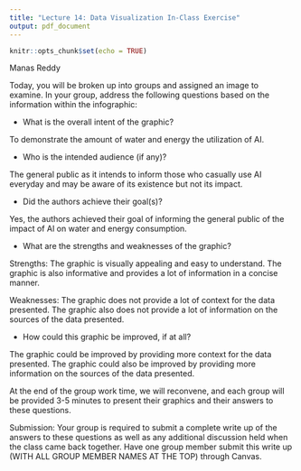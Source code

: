 ```yaml
---
title: "Lecture 14: Data Visualization In-Class Exercise"
output: pdf_document
---
```


```r
knitr::opts_chunk$set(echo = TRUE)
```

Manas Reddy

Today, you will be broken up into groups and assigned an image to examine. In your group, address the following questions based on the information within the infographic:

* What is the overall intent of the graphic?

To demonstrate the amount of water and energy the utilization of AI.

* Who is the intended audience (if any)?

The general public as it intends to inform those who casually use AI everyday and may be aware of its existence but not its impact.

* Did the authors achieve their goal(s)? 

Yes, the authors achieved their goal of informing the general public of the impact of AI on water and energy consumption.

* What are the strengths and weaknesses of the graphic?

Strengths: The graphic is visually appealing and easy to understand. The graphic is also informative and provides a lot of information in a concise manner.

Weaknesses: The graphic does not provide a lot of context for the data presented. The graphic also does not provide a lot of information on the sources of the data presented.

* How could this graphic be improved, if at all? 

The graphic could be improved by providing more context for the data presented. The graphic could also be improved by providing more information on the sources of the data presented.

At the end of the group work time, we will reconvene, and each group will be provided 3-5 minutes to present their graphics and their answers to these questions. 

Submission: Your group is required to submit a complete write up of the answers to these questions as well as any additional discussion held when the class came back together. Have one group member submit this write up (WITH ALL GROUP MEMBER NAMES AT THE TOP) through Canvas. 